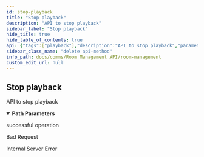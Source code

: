 ```yaml
---
id: stop-playback
title: "Stop playback"
description: "API to stop playback"
sidebar_label: "Stop playback"
hide_title: true
hide_table_of_contents: true
api: {"tags":["playback"],"description":"API to stop playback","parameters":[{"name":"playbackid","in":"path","description":"ID of playback room","required":true,"schema":{"type":"string"},"example":"df91094f-1fdd-4be6-a8c6-e4038ccc87f1"}],"responses":{"200":{"description":"successful operation"},"400":{"description":"Bad Request"},"500":{"description":"Internal Server Error"}},"method":"delete","path":"/playback/{playbackid}","servers":[{"url":"http://app-room-mgmt.dev2.ar2","description":"Default server"}],"info":{"title":"Room Management","version":"1.0.0","description":"API for room management HTTP server"},"postman":{"name":"Stop playback","description":{"content":"API to stop playback","type":"text/plain"},"url":{"path":["playback",":playbackid"],"host":["{{baseUrl}}"],"query":[],"variable":[{"disabled":false,"description":{"content":"(Required) ID of playback room","type":"text/plain"},"type":"any","value":"","key":"playbackid"}]},"method":"DELETE"}}
sidebar_class_name: "delete api-method"
info_path: docs/comms/Room Management API/room-management
custom_edit_url: null
---
```



## Stop playback



API to stop playback

<details style={{"marginBottom":"1rem"}} data-collapsed={false} open={true}><summary style={{}}><strong>Path Parameters</strong></summary><div><ul><ParamsItem className={"paramsItem"} param={{"name":"playbackid","in":"path","description":"ID of playback room","required":true,"schema":{"type":"string"},"example":"df91094f-1fdd-4be6-a8c6-e4038ccc87f1"}}></ParamsItem></ul></div></details><div><ApiTabs><TabItem label={"200"} value={"200"}><div>

successful operation

</div><div></div></TabItem><TabItem label={"400"} value={"400"}><div>

Bad Request

</div><div></div></TabItem><TabItem label={"500"} value={"500"}><div>

Internal Server Error

</div><div></div></TabItem></ApiTabs></div>
      